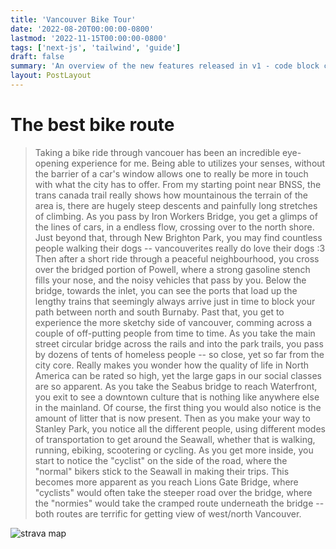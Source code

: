```yaml
---
title: 'Vancouver Bike Tour'
date: '2022-08-20T00:00:00-0800'
lastmod: '2022-11-15T00:00:00-0800'
tags: ['next-js', 'tailwind', 'guide']
draft: false
summary: 'An overview of the new features released in v1 - code block copy, multiple authors, frontmatter layout and more'
layout: PostLayout
---
```


# The best bike route

> Taking a bike ride through vancouer has been an incredible eye-opening experience for me. Being able to utilizes your senses, without the barrier of a car's window allows one to really be more in touch with what the city has to offer. From my starting point near BNSS, the trans canada trail really shows how mountainous the terrain of the area is, there are hugely steep descents and painfully long stretches of climbing. As you pass by Iron Workers Bridge, you get a glimps of the lines of cars, in a endless flow, crossing over to the north shore. Just beyond that, through New Brighton Park, you may find countless people walking their dogs -- vancouverites really do love their dogs :3 Then after a short ride through a peaceful neighbourhood, you cross over the bridged portion of Powell, where a strong gasoline stench fills your nose, and the noisy vehicles that pass by you. Below the bridge, towards the inlet, you can see the ports that load up the lengthy trains that seemingly always arrive just in time to block your path between north and south Burnaby. Past that, you get to experience the more sketchy side of vancouver, comming across a couple of off-putting people from time to time. As you take the main street circular bridge across the rails and into the park trails, you pass by dozens of tents of homeless people -- so close, yet so far from the city core. Really makes you wonder how the quality of life in North America can be rated so high, yet the large gaps in our social classes are so apparent. As you take the Seabus bridge to reach Waterfront, you exit to see a downtown culture that is nothing like anywhere else in the mainland. Of course, the first thing you would also notice is the amount of litter that is now present. Then as you make your way to Stanley Park, you notice all the different people, using different modes of transportation to get around the Seawall, whether that is walking, running, ebiking, scootering or cycling. As you get more inside, you start to notice the "cyclist" on the side of the road, where the "normal" bikers stick to the Seawall in making their trips. This becomes more apparent as you reach Lions Gate Bridge, where "cyclists" would often take the steeper road over the bridge, where the "normies" would take the cramped route underneath the bridge -- both routes are terrific for getting view of west/north Vancouver.

![strava map](/static/images/bike-route.png)

